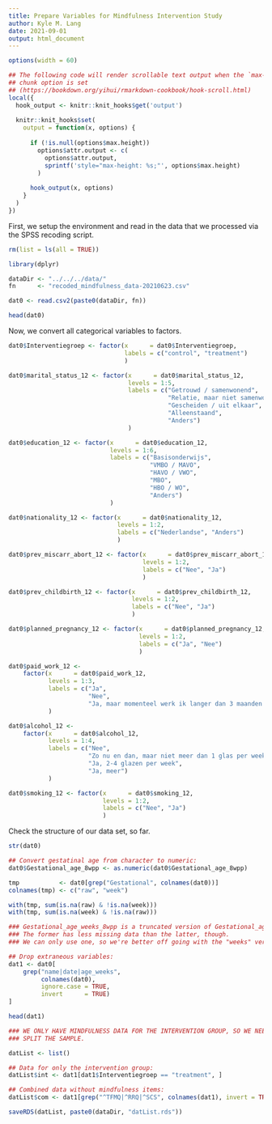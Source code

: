 ```yaml
---
title: Prepare Variables for Mindfulness Intervention Study
author: Kyle M. Lang
date: 2021-09-01
output: html_document
---
```


```r
options(width = 60)

## The following code will render scrollable text output when the `max-height`
## chunk option is set 
## (https://bookdown.org/yihui/rmarkdown-cookbook/hook-scroll.html)
local({
  hook_output <- knitr::knit_hooks$get('output')
  
  knitr::knit_hooks$set(
    output = function(x, options) {
      
      if (!is.null(options$max.height)) 
        options$attr.output <- c(
          options$attr.output,
          sprintf('style="max-height: %s;"', options$max.height)
        )
      
      hook_output(x, options)
    }
  )
})
```

First, we setup the environment and read in the data that we processed via the
SPSS recoding script.

```r
rm(list = ls(all = TRUE))

library(dplyr)

dataDir <- "../../../data/"
fn      <- "recoded_mindfulness_data-20210623.csv"

dat0 <- read.csv2(paste0(dataDir, fn))

head(dat0)
```

Now, we convert all categorical variables to factors.

```r
dat0$Interventiegroep <- factor(x      = dat0$Interventiegroep,
                                labels = c("control", "treatment")
                                )

dat0$marital_status_12 <- factor(x      = dat0$marital_status_12,
                                 levels = 1:5,
                                 labels = c("Getrouwd / samenwonend",
                                            "Relatie, maar niet samenwonend",
                                            "Gescheiden / uit elkaar",
                                            "Alleenstaand",
                                            "Anders")
                                 )

dat0$education_12 <- factor(x      = dat0$education_12,
                            levels = 1:6,
                            labels = c("Basisonderwijs",
                                       "VMBO / MAVO",
                                       "HAVO / VWO",
                                       "MBO",
                                       "HBO / WO",
                                       "Anders")
                            )

dat0$nationality_12 <- factor(x      = dat0$nationality_12,
                              levels = 1:2,
                              labels = c("Nederlandse", "Anders")
                              )

dat0$prev_miscarr_abort_12 <- factor(x      = dat0$prev_miscarr_abort_12,
                                     levels = 1:2,
                                     labels = c("Nee", "Ja")
                                     )

dat0$prev_childbirth_12 <- factor(x      = dat0$prev_childbirth_12,
                                  levels = 1:2,
                                  labels = c("Nee", "Ja")
                                  )

dat0$planned_pregnancy_12 <- factor(x      = dat0$planned_pregnancy_12,
                                    levels = 1:2,
                                    labels = c("Ja", "Nee")
                                    )

dat0$paid_work_12 <-
    factor(x      = dat0$paid_work_12,
           levels = 1:3,
           labels = c("Ja",
                      "Nee",
                      "Ja, maar momenteel werk ik langer dan 3 maanden niet")
           )

dat0$alcohol_12 <-
    factor(x      = dat0$alcohol_12,
           levels = 1:4,
           labels = c("Nee",
                      "Zo nu en dan, maar niet meer dan 1 glas per week",
                      "Ja, 2-4 glazen per week",
                      "Ja, meer")
           )

dat0$smoking_12 <- factor(x      = dat0$smoking_12,
                          levels = 1:2,
                          labels = c("Nee", "Ja")
                          )
```

Check the structure of our data set, so far.

```r
str(dat0)
```
```r
## Convert gestatinal age from character to numeric:
dat0$Gestational_age_8wpp <- as.numeric(dat0$Gestational_age_8wpp)

tmp           <- dat0[grep("Gestational", colnames(dat0))]
colnames(tmp) <- c("raw", "week")

with(tmp, sum(is.na(raw) & !is.na(week)))
with(tmp, sum(is.na(week) & !is.na(raw)))

### Gestational_age_weeks_8wpp is a truncated version of Gestational_age_8wpp
### The former has less missing data than the latter, though.
### We can only use one, so we're better off going with the "weeks" version.

## Drop extraneous variables:
dat1 <- dat0[
    grep("name|date|age_weeks",
         colnames(dat0),
         ignore.case = TRUE,
         invert      = TRUE)
]

head(dat1)

### WE ONLY HAVE MINDFULNESS DATA FOR THE INTERVENTION GROUP, SO WE NEED TO
### SPLIT THE SAMPLE.

datList <- list()

## Data for only the intervention group:
datList$int <- dat1[dat1$Interventiegroep == "treatment", ]

## Combined data without mindfulness items:
datList$com <- dat1[grep("^TFMQ|^RRQ|^SCS", colnames(dat1), invert = TRUE)]

saveRDS(datList, paste0(dataDir, "datList.rds"))
```
